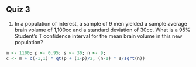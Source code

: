 
## Quiz 3


1. In a population of interest, a sample of 9 men yielded a sample average brain volume of 1,100cc and a standard deviation of 30cc. What is a 95% Student’s T confidence interval for the mean brain volume in this new population?

```r
m <- 1100; p <- 0.95; s <- 30; n <- 9; 
c <- m + c(-1,1) * qt(p + (1-p)/2, (n-1) * s/sqrt(n))
```



```r
```


```r
```


```r
```


```r
```


```r
```


```r
```